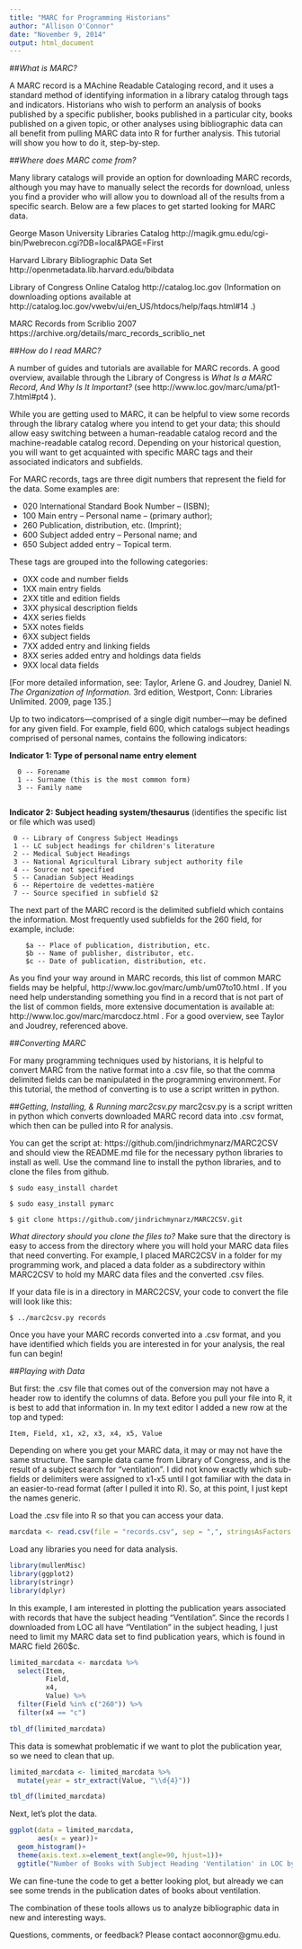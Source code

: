 ```yaml
---
title: "MARC for Programming Historians"
author: "Allison O'Connor"
date: "November 9, 2014"
output: html_document
---
```



##_What is MARC?_

A MARC record is a MAchine Readable Cataloging record, and it uses a standard method of identifying information in a library catalog through tags and indicators. Historians who wish to perform an analysis of books published by a specific publisher, books published in a particular city, books published on a given topic, or other analyses using bibliographic data can all benefit from pulling MARC data into R for further analysis. This tutorial will show you how to do it, step-by-step.

##_Where does MARC come from?_

Many library catalogs will provide an option for downloading MARC records, although you may have to manually select the records for download, unless you find a provider who will allow you to download all of the results from a specific search. Below are a few places to get started looking for MARC data.

George Mason University Libraries Catalog http://magik.gmu.edu/cgi-bin/Pwebrecon.cgi?DB=local&PAGE=First

Harvard Library Bibliographic Data Set http://openmetadata.lib.harvard.edu/bibdata

Library of Congress Online Catalog http://catalog.loc.gov (Information on downloading options available at http://catalog.loc.gov/vwebv/ui/en_US/htdocs/help/faqs.html#14 .)

MARC Records from Scriblio 2007 https://archive.org/details/marc_records_scriblio_net

##_How do I read MARC?_

A number of guides and tutorials are available for MARC records. A good overview, available through the Library of Congress is _What Is a MARC Record,
And Why Is It Important?_ (see http://www.loc.gov/marc/uma/pt1-7.html#pt4 ).

While you are getting used to MARC, it can be helpful to view some records through the library catalog where you intend to get your data; this should allow easy switching between a human-readable catalog record and the machine-readable catalog record. Depending on your historical question, you will want to get acquainted with specific MARC tags and their associated indicators and subfields.

For MARC records, tags are three digit numbers that represent the field for the data. Some examples are:  

* 020 International Standard Book Number -- (ISBN);  
* 100 Main entry -- Personal name -- (primary author);  
* 260 Publication, distribution, etc. (Imprint);  
* 600 Subject added entry -- Personal name; and  
* 650 Subject added entry -- Topical term.

These tags are grouped into the following categories: 

* 0XX code and number fields
* 1XX main entry fields
* 2XX title and edition fields
* 3XX physical description fields
* 4XX series fields
* 5XX notes fields
* 6XX subject fields
* 7XX added entry and linking fields
* 8XX series added entry and holdings data fields
* 9XX local data fields

[For more detailed information, see: Taylor, Arlene G. and Joudrey, Daniel N. _The Organization of Information_. 3rd edition, Westport, Conn: Libraries Unlimited. 2009, page 135.]

Up to two indicators---comprised of a single digit number---may be defined for any given field. For example, field 600, which catalogs subject headings comprised of personal names, contains the following indicators:  


**Indicator 1: Type of personal name entry element**  

      0 -- Forename  
      1 -- Surname (this is the most common form)  
      3 -- Family name  
      
**Indicator 2: Subject heading system/thesaurus** (identifies the specific list or file which was used)

     0 -- Library of Congress Subject Headings  
     1 -- LC subject headings for children's literature  
     2 -- Medical Subject Headings  
     3 -- National Agricultural Library subject authority file  
     4 -- Source not specified  
     5 -- Canadian Subject Headings  
     6 -- Répertoire de vedettes-matière  
     7 -- Source specified in subfield $2  


The next part of the MARC record is the delimited subfield which contains the information. Most frequently used subfields for the 260 field, for example, include:
```
    $a -- Place of publication, distribution, etc.
    $b -- Name of publisher, distributor, etc.
    $c -- Date of publication, distribution, etc.
```

As you find your way around in MARC records, this list of common MARC fields may be helpful, http://www.loc.gov/marc/umb/um07to10.html . If you need help understanding something you find in a record that is not part of the list of common fields, more extensive documentation is available at: http://www.loc.gov/marc/marcdocz.html . For a good overview, see Taylor and Joudrey, referenced above.

##_Converting MARC_

For many programming techniques used by historians, it is helpful to convert MARC from the native format into a .csv file, so that the comma delimited fields can be manipulated in the programming environment. For this tutorial, the method of converting is to use a script written in python.

##_Getting, Installing, & Running marc2csv.py_
marc2csv.py is a script written in python which converts downloaded MARC record data into .csv format, which then can be pulled into R for analysis.

You can get the script at: https://github.com/jindrichmynarz/MARC2CSV and should view the README.md file for the necessary python libraries to install as well. Use the command line to install the python libraries, and to clone the files from github. 

```
$ sudo easy_install chardet

$ sudo easy_install pymarc

$ git clone https://github.com/jindrichmynarz/MARC2CSV.git

```
_What directory should you clone the files to?_ Make sure that the directory is easy to access from the directory where you will hold your MARC data files that need converting. For example, I placed MARC2CSV in a folder for my programming work, and placed a data folder as a subdirectory within MARC2CSV to hold my MARC data files and the converted .csv files.

If your data file is in a directory in MARC2CSV, your code to convert the file will look like this:

```
$ ../marc2csv.py records
```

Once you have your MARC records converted into a .csv format, and you have identified which fields you are interested in for your analysis, the real fun can begin!

##_Playing with Data_

But first: the .csv file that comes out of the conversion may not have a header row to identify the columns of data. Before you pull your file into R, it is best to add that information in. In my text editor I added a new row at the top and typed:

```
Item, Field, x1, x2, x3, x4, x5, Value
```
Depending on where you get your MARC data, it may or may not have the same structure. The sample data came from Library of Congress, and is the result of a subject search for "ventilation". I did not know exactly which sub-fields or delimiters were assigned to x1-x5 until I got familiar with the data in an easier-to-read format (after I pulled it into R). So, at this point, I just kept the names generic.

Load the .csv file into R so that you can access your data.
```r
marcdata <- read.csv(file = "records.csv", sep = ",", stringsAsFactors = FALSE)
```

Load any libraries you need for data analysis.
```r

library(mullenMisc)
library(ggplot2)
library(stringr)
library(dplyr)
```

In this example, I am interested in plotting the publication years associated with records that have the subject heading "Ventilation". Since the records I downloaded from LOC all have "Ventilation" in the subject heading, I just need to limit my MARC data set to find publication years, which is found in MARC field 260$c.

```r
limited_marcdata <- marcdata %>%
  select(Item,
         Field,
         x4,
         Value) %>%
  filter(Field %in% c("260")) %>%
  filter(x4 == "c")

tbl_df(limited_marcdata)

```

This data is somewhat problematic if we want to plot the publication year, so we need to clean that up.

```r
limited_marcdata <- limited_marcdata %>%
  mutate(year = str_extract(Value, "\\d{4}"))

tbl_df(limited_marcdata)
```

Next, let's plot the data.

```r
ggplot(data = limited_marcdata,
       aes(x = year))+
  geom_histogram()+ 
  theme(axis.text.x=element_text(angle=90, hjust=1))+
  ggtitle("Number of Books with Subject Heading 'Ventilation' in LOC by Publication Year")
```

We can fine-tune the code to get a better looking plot, but already we can see some trends in the publication dates of books about ventilation. 

The combination of these tools allows us to analyze bibliographic data in new and interesting ways. 

Questions, comments, or feedback? Please contact aoconnor@gmu.edu.